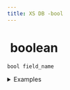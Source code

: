 ```yaml
---
title: XS DB -bool
---
```


# <img src="../assets/docuBadge (11).png" alt="" data-size="line" /> boolean <a href="#xs-bool" id="xs-bool"></a>

`bool field_name`

<details>

<summary>Examples</summary>

```javascript
bool is_active     // A boolean field for active status
bool is_verified   // A boolean field for verification status
bool has_premium   // A boolean field for premium features
```

</details>
